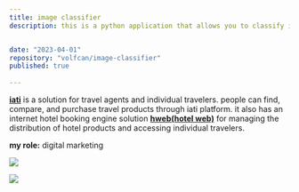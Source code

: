 ```yaml
---
title: image classifier
description: this is a python application that allows you to classify images using the vgg16 model from keras. it provides a graphical user interface (gui) built with tkinter for selecting and classifying images.


date: "2023-04-01"
repository: "volfcan/image-classifier"
published: true
  
---
```


[**iati**](https://iati.com/) is a solution for travel agents and individual travelers. people can find, compare, and purchase travel products through iati platform. it also has an internet hotel booking engine solution [**hweb(hotel web)**](https://hweb.com/EN/index.html) for managing the distribution of hotel products and accessing individual travelers.

**my role:** digital marketing

[![](/iati.png)](https://planetfall.io)

[![](/tummy.png)](https://planetfall.io)

